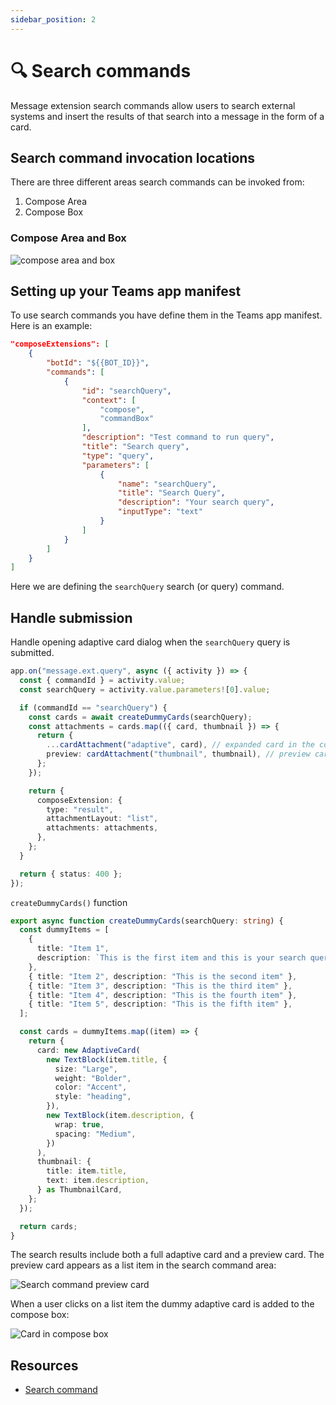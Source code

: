```yaml
---
sidebar_position: 2
---
```


# 🔍 Search commands

Message extension search commands allow users to search external systems and insert the results of that search into a message in the form of a card.

## Search command invocation locations

There are three different areas search commands can be invoked from:

1. Compose Area
2. Compose Box

### Compose Area and Box

![compose area and box](/screenshots/compose-area.png)

## Setting up your Teams app manifest

To use search commands you have define them in the Teams app manifest. Here is an example:

```json
"composeExtensions": [
    {
        "botId": "${{BOT_ID}}",
        "commands": [
            {
                "id": "searchQuery",
                "context": [
                    "compose",
                    "commandBox"
                ],
                "description": "Test command to run query",
                "title": "Search query",
                "type": "query",
                "parameters": [
                    {
                        "name": "searchQuery",
                        "title": "Search Query",
                        "description": "Your search query",
                        "inputType": "text"
                    }
                ]
            }
        ]
    }
]
```

Here we are defining the `searchQuery` search (or query) command.

## Handle submission

Handle opening adaptive card dialog when the `searchQuery` query is submitted.

```ts
app.on("message.ext.query", async ({ activity }) => {
  const { commandId } = activity.value;
  const searchQuery = activity.value.parameters![0].value;

  if (commandId == "searchQuery") {
    const cards = await createDummyCards(searchQuery);
    const attachments = cards.map(({ card, thumbnail }) => {
      return {
        ...cardAttachment("adaptive", card), // expanded card in the compose box...
        preview: cardAttachment("thumbnail", thumbnail), // preview card in the compose box...
      };
    });

    return {
      composeExtension: {
        type: "result",
        attachmentLayout: "list",
        attachments: attachments,
      },
    };
  }

  return { status: 400 };
});
```

`createDummyCards()` function

```ts
export async function createDummyCards(searchQuery: string) {
  const dummyItems = [
    {
      title: "Item 1",
      description: `This is the first item and this is your search query: ${searchQuery}`,
    },
    { title: "Item 2", description: "This is the second item" },
    { title: "Item 3", description: "This is the third item" },
    { title: "Item 4", description: "This is the fourth item" },
    { title: "Item 5", description: "This is the fifth item" },
  ];

  const cards = dummyItems.map((item) => {
    return {
      card: new AdaptiveCard(
        new TextBlock(item.title, {
          size: "Large",
          weight: "Bolder",
          color: "Accent",
          style: "heading",
        }),
        new TextBlock(item.description, {
          wrap: true,
          spacing: "Medium",
        })
      ),
      thumbnail: {
        title: item.title,
        text: item.description,
      } as ThumbnailCard,
    };
  });

  return cards;
}
```

The search results include both a full adaptive card and a preview card. The preview card appears as a list item in the search command area:

![Search command preview card](/screenshots/preview-card.png)

When a user clicks on a list item the dummy adaptive card is added to the compose box:

![Card in compose box](/screenshots/card-in-compose.png)

## Resources

- [Search command](https://learn.microsoft.com/en-us/microsoftteams/platform/messaging-extensions/how-to/search-commands/define-search-command?tabs=Teams-toolkit%2Cdotnet)
